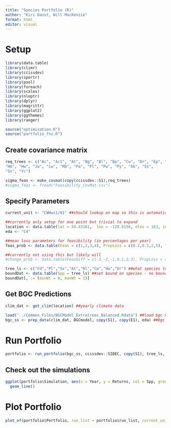```yaml
---
title: "Species Portfolio (R)"
author: "Kiri Daust, Will MacKenzie"
format: html
editor: visual
---
```


# Setup

```r
library(data.table)
library(climr)
library(ccissdev)
library(sportr)
library(pool)
library(foreach)
library(scales)
library(nloptr)
library(dplyr)
library(magrittr)
library(ggplot2)
library(ggthemes)
library(ranger)

source("optimisation.R")
source("portfolio_fns.R")
```

## Create covariance matrix

```r
req_trees <- c("Ac", "Act", "At", "Bg", "Bl", "Bp", "Cw", "Dr", "Ep", "Fd", 
"Hm", "Hw", "Jw", "Lw", "Mb", "Pa", "Pl", "Pw", "Py", "Sb", "Ss", 
"Sx", "Yc")

sigma_feas <- make_covmat(copy(ccissdev::S1),req_trees)
#sigma_feas <- fread("Feasibility_CovMat.csv")
```

## Specify Parameters

```r
current_unit <- "CWHws1/01" ##should lookup on map so this is automatic

##currently only setup for one point but trivial to expand
location <- data.table(lat = 54.43161,	lon = -128.6196, elev =	163, id = 1)
eda <- "C4"

##mean loss parameters for feasibility (in percentages per year)
feas_prob <- data.table(Feas = c(1,2,3,4), PropLoss = c(0.1,0.5,2,5), "NoMort" = c(95,85,60,40))

##currently not using this but likely will
#change_prob <- data.table(FeasDiff = c(-3,-2,-1,0,1,2,3), PropLoss = c(0,0,0,0,1,1,1))

tree_ls <- c("Fd","Pl","Sx","At","Bl","Cw","Hw","Dr") ##what species to include
boundDat <- data.table(Spp = tree_ls) ##set bound on species - no bounds by default
boundDat[,`:=`(minWt = 0, maxWt = 1)]

```

## Get BGC Predictions

```r
clim_dat <- get_clim(location) ##yearly climate data

load("../Common_Files/BGCModel_Extratrees_Balanced.Rdata") ##load bgc model
bgc_ss <- prep_data(clim_dat, BGCmodel, copy(S1), copy(E1), eda) ##bgc predictions
```

# Run Portfolio

```r
portfolio <- run_portfolio(bgc_ss, ccissdev::SIBEC, copy(S1), tree_ls, feas_prob, sigma = sigma_feas) ##sigma = NULL calculate covariance on simulations; set sigma = sigma_feas (calculated above) to use specific covariance matrix
```

## Check out the simulations

```r
ggplot(portfolio$Simulation, aes(x = Year, y = Returns, col = Spp, group = interaction(It, Spp))) +
  geom_line()
```

# Plot Portfolio

```r
plot_ef(portfolio$Portfolio, run_list = portfolio$run_list, current_unit = current_unit, returnValue = 0.9)
```
